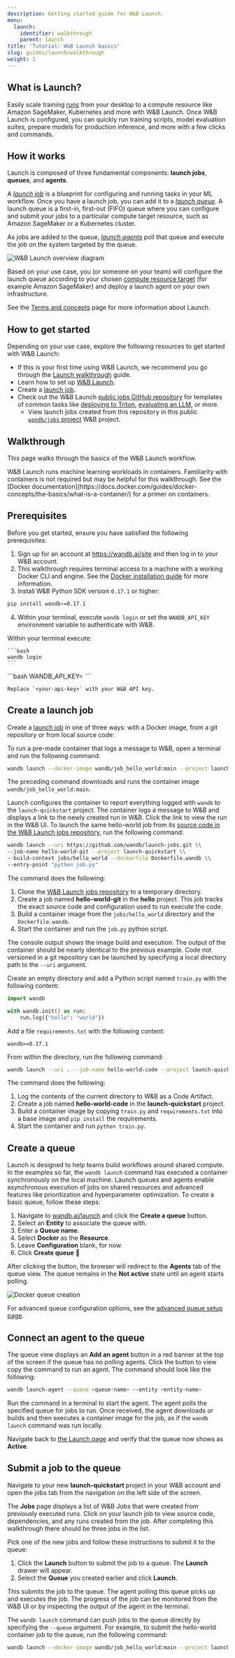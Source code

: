 ```yaml
---
description: Getting started guide for W&B Launch.
menu:
  launch:
    identifier: walkthrough
    parent: launch
title: 'Tutorial: W&B Launch basics'
slug: guides/launch/walkthrough
weight: 1
---
```

## What is Launch? 

<Card title="Try in Colab" href="https://colab.research.google.com/drive/1wX0OSVxZJDHRsZaOaOEDx-lLUrO1hHgP" icon="python"/>

Easily scale training [runs](/guides/runs/) from your desktop to a compute resource like Amazon SageMaker, Kubernetes and more with W&B Launch. Once W&B Launch is configured, you can quickly run training scripts, model evaluation suites, prepare models for production inference, and more with a few clicks and commands. 

## How it works

Launch is composed of three fundamental components: **launch jobs**, **queues**, and **agents**.

A [*launch job*](./launch-terminology#launch-job) is a blueprint for configuring and running tasks in your ML workflow. Once you have a launch job, you can add it to a [*launch queue*](./launch-terminology#launch-queue). A launch queue is a first-in, first-out (FIFO) queue where you can configure and submit your jobs to a particular compute target resource, such as Amazon SageMaker or a Kubernetes cluster. 

As jobs are added to the queue, [*launch agents*](./launch-terminology#launch-agent) poll that queue and execute the job on the system targeted by the queue.

<Frame>
    <img src="/images/launch/launch_overview.png" alt="W&B Launch overview diagram"  />
</Frame>

Based on your use case, you (or someone on your team) will configure the launch queue according to your chosen [compute resource target](./launch-terminology#target-resources) (for example Amazon SageMaker) and deploy a launch agent on your own infrastructure. 

See the [Terms and concepts](./launch-terminology) page for more information about Launch.

## How to get started

Depending on your use case, explore the following resources to get started with W&B Launch:

* If this is your first time using W&B Launch, we recommend you go through the [Launch walkthrough](#walkthrough) guide.
* Learn how to set up [W&B Launch](/launch/set-up-launch/).
* Create a [launch job](/guides/launch/launch-terminology/#launch-job).
* Check out the W&B Launch [public jobs GitHub repository](https://github.com/wandb/launch-jobs) for templates of common tasks like [deploying to Triton](https://github.com/wandb/launch-jobs/tree/main/jobs/deploy_to_nvidia_triton), [evaluating an LLM](https://github.com/wandb/launch-jobs/tree/main/jobs/openai_evals), or more.
    * View launch jobs created from this repository in this public [`wandb/jobs` project](https://wandb.ai/wandb/jobs/jobs) W&B project.

## Walkthrough

This page walks through the basics of the W&B Launch workflow.

<Note>
W&B Launch runs machine learning workloads in containers. Familiarity with containers is not required but may be helpful for this walkthrough. See the [Docker documentation](https://docs.docker.com/guides/docker-concepts/the-basics/what-is-a-container/) for a primer on containers.
</Note>

## Prerequisites

Before you get started, ensure you have satisfied the following prerequisites:

1. Sign up for an account at https://wandb.ai/site and then log in to your W&B account. 
2. This walkthrough requires terminal access to a machine with a working Docker CLI and engine. See the [Docker installation guide](https://docs.docker.com/engine/install/) for more information. 
3. Install W&B Python SDK version `0.17.1` or higher:
```bash
pip install wandb>=0.17.1
```
4. Within your terminal, execute `wandb login` or set the `WANDB_API_KEY` environment variable to authenticate with W&B.

<Tabs>
<Tab title="Tab">
Within your terminal execute:
    
    ```bash
    wandb login
    ```
</Tab>
<Tab title="Tab">
```bash
    WANDB_API_KEY=<your-api-key>
    ```

    Replace `<your-api-key>` with your W&B API key.
</Tab>
</Tabs>

## Create a launch job
Create a [launch job](./launch-terminology#launch-job) in one of three ways: with a Docker image, from a git repository or from local source code:

<Tabs>
<Tab title="Tab">
To run a pre-made container that logs a message to W&B, open a terminal and run the following command:

```bash
wandb launch --docker-image wandb/job_hello_world:main --project launch-quickstart
```

The preceding command downloads and runs the container image `wandb/job_hello_world:main`. 

Launch configures the container to report everything logged with `wandb` to the `launch-quickstart` project. The container logs a message to W&B and displays a link to the newly created run in W&B. Click the link to view the run in the W&B UI.
</Tab>
<Tab title="Tab">
To launch the same hello-world job from its [source code in the W&B Launch jobs repository](https://github.com/wandb/launch-jobs), run the following command:

```bash
wandb launch --uri https://github.com/wandb/launch-jobs.git \\
--job-name hello-world-git --project launch-quickstart \\ 
--build-context jobs/hello_world --dockerfile Dockerfile.wandb \\ 
--entry-point "python job.py"
```
The command does the following:
1. Clone the [W&B Launch jobs repository](https://github.com/wandb/launch-jobs) to a temporary directory.
2. Create a job named **hello-world-git** in the **hello** project. This job tracks the exact source code and configuration used to run execute the code.
3. Build a container image from the `jobs/hello_world` directory and the `Dockerfile.wandb`.
4. Start the container and run the `job.py` python script.

The console output shows the image build and execution. The output of the container should be nearly identical to the previous example.
</Tab>
<Tab title="Tab">
Code not versioned in a git repository can be launched by specifying a local directory path to the `--uri` argument. 

Create an empty directory and add a Python script named `train.py` with the following content:

```python
import wandb

with wandb.init() as run:
    run.log({"hello": "world"})
```

Add a file `requirements.txt` with the following content:

```text
wandb>=0.17.1
```

From within the directory, run the following command:

```bash
wandb launch --uri . --job-name hello-world-code --project launch-quickstart --entry-point "python train.py"
```

The command does the following:
1. Log the contents of the current directory to W&B as a Code Artifact.
2. Create a job named **hello-world-code** in the **launch-quickstart** project.
3. Build a container image by copying `train.py` and `requirements.txt` into a base image and `pip install` the requirements.
4. Start the container and run `python train.py`.
</Tab>
</Tabs>

## Create a queue

Launch is designed to help teams build workflows around shared compute. In the examples so far, the `wandb launch` command has executed a container synchronously on the local machine. Launch queues and agents enable asynchronous execution of jobs on shared resources and advanced features like prioritization and hyperparameter optimization. To create a basic queue, follow these steps:

1. Navigate to [wandb.ai/launch](https://wandb.ai/launch) and click the **Create a queue** button.
2. Select an **Entity** to associate the queue with. 
3. Enter a **Queue name**.
4. Select **Docker** as the **Resource**.
5. Leave **Configuration** blank, for now.
6. Click **Create queue** :rocket:

After clicking the button, the browser will redirect to the **Agents** tab of the queue view. The queue remains in the **Not active** state until an agent starts polling.

<Frame>
    <img src="/images/launch/create_docker_queue.gif" alt="Docker queue creation"  />
</Frame>

For advanced queue configuration options, see the [advanced queue setup page](/guides/launch/setup-queue-advanced/).

## Connect an agent to the queue

The queue view displays an **Add an agent** button in a red banner at the top of the screen if the queue has no polling agents. Click the button to view copy the command to run an agent. The command should look like the following:

```bash
wandb launch-agent --queue <queue-name> --entity <entity-name>
```

Run the command in a terminal to start the agent. The agent polls the specified queue for jobs to run. Once received, the agent downloads or builds and then executes a container image for the job, as if the `wandb launch` command was run locally.

Navigate back to [the Launch page](https://wandb.ai/launch) and verify that the queue now shows as **Active**.

## Submit a job to the queue

Navigate to your new **launch-quickstart** project in your W&B account and open the jobs tab from the navigation on the left side of the screen.

The **Jobs** page displays a list of W&B Jobs that were created from previously executed runs. Click on your launch job to view source code, dependencies, and any runs created from the job. After completing this walkthrough there should be three jobs in the list.


Pick one of the new jobs and follow these instructions to submit it to the queue:

1. Click the **Launch** button to submit the job to a queue. The **Launch** drawer will appear. 
2. Select the **Queue** you created earlier and click **Launch**. 

This submits the job to the queue. The agent polling this queue picks up and executes the job. The progress of the job can be monitored from the W&B UI or by inspecting the output of the agent in the terminal.

The `wandb launch` command can push jobs to the queue directly by specifying the `--queue` argument. For example, to submit the hello-world container job to the queue, run the following command:

```bash
wandb launch --docker-image wandb/job_hello_world:main --project launch-quickstart --queue <queue-name>
```